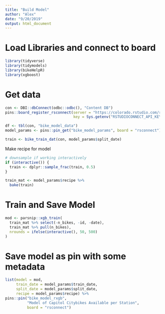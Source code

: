 ```yaml
---
title: "Build Model"
author: "Alex"
date: "9/20/2019"
output: html_document
---
```


# Load Libraries and connect to board
```r
library(tidyverse)
library(tidymodels)
library(bikeHelpR)
library(xgboost)
```

# Get data
```r
con <- DBI::dbConnect(odbc::odbc(), "Content DB")
pins::board_register_rsconnect(server = "https://colorado.rstudio.com/rsc",
                               key = Sys.getenv("RSTUDIOCONNECT_API_KEY"))
```

```r
df <- tbl(con, "bike_model_data") 
model_params <- pins::pin_get("bike_model_params", board = "rsconnect")

train <- bike_train_dat(con, model_params$split_date)
```

Make recipe for model
```r
# downsample if working interactively
if (interactive()) {
  train <- dplyr::sample_frac(train, 0.5)
}

train_mat <- model_params$recipe %>%
  bake(train)
```

# Train and Save Model
```r
mod <- parsnip::xgb_train(
  train_mat %>% select(-n_bikes, -id, -date), 
  train_mat %>% pull(n_bikes), 
  nrounds = ifelse(interactive(), 50, 500)
)
```


# Save model as pin with some metadata
```r
list(model = mod,
     train_date = model_params$train_date, 
     split_date = model_params$split_date, 
     recipe = model_params$recipe) %>%
pins::pin("bike_model_rxgb", 
          "Model of Capitol Citybikes Available per Station", 
          board = "rsconnect")
```

